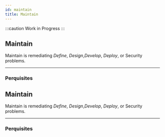 ```yaml
---
id: maintain
title: Maintain
---
```


:::caution Work in Progress
:::

## Maintain

Maintain is remediating *Define*, *Design*,*Develop*, *Deploy*, or Security problems.

---

### Perquisites


## Maintain

Maintain is remediating *Define*, *Design*,*Develop*, *Deploy*, or Security problems.

---

### Perquisites
